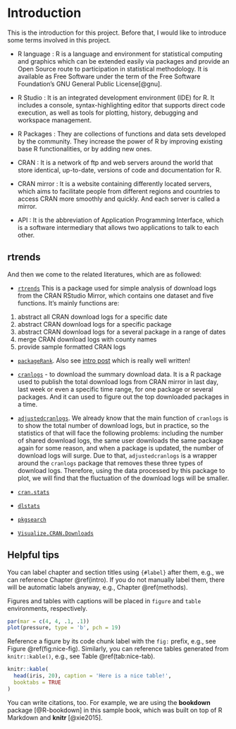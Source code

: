 # Introduction {#intro}

This is the introduction for this project. Before that, I would like to introduce some terms involved in this project.

- R language : R is a language and environment for statistical computing and graphics which can be extended easily via packages and provide an Open Source route to participation in statistical methodology. It is available as Free Software under the term of the Free Software Foundation’s GNU General Public License[@gnu].

- R Studio : It is an integrated development environment (IDE) for R. It includes a console, syntax-highlighting editor that supports direct code execution, as well as tools for plotting, history, debugging and workspace management.

- R Packages : They are collections of functions and data sets developed by the community. They increase the power of R by improving existing base R functionalities, or by adding new ones.

- CRAN : It is a network of ftp and web servers around the world that store identical, up-to-date, versions of code and documentation for R.

- CRAN mirror : It is a website containing differently located servers, which aims to facilitate people from different regions and countries to access CRAN more smoothly and quickly. And each server is called a mirror.

- API : It is the abbreviation of Application Programming Interface, which is a software intermediary that allows two applications to talk to each other. 

## rtrends

And then we come to the related literatures, which are as followed:

- [`rtrends`](https://cran.r-project.org/web/packages/rtrends/rtrends.pdf)
This is a package used for simple analysis of download logs from the CRAN RStudio Mirror, which contains one dataset and five functions. It's mainly functions are:

(1) abstract all CRAN download logs for a specific date
(2) abstract CRAN download logs for a specific package
(3) abstract CRAN download logs for a several package in a range of dates
(4) merge CRAN download logs with county names
(5) provide sample formatted CRAN logs

- [`packageRank`](https://github.com/lindbrook/packageRank). Also see [intro post](https://blog.r-hub.io/2020/05/11/packagerank-intro/) which is really well written!

- [`cranlogs`](https://github.com/r-hub/cranlogs) - to download the summary download data. 
It is a R package used to publish the total download logs from CRAN mirror in last day, last week or even a specific time range, for one package or several packages. And it can used to figure out the top downloaded packages in a time.

- [`adjustedcranlogs`](https://github.com/tylermorganwall/adjustedcranlogs). 
We already know that the main function of `cranlogs` is to show the total number of download logs, but in practice, so the statistics of that will face the following problems: including the number of shared download logs, the same user downloads the same package again for some reason, and when a package is updated, the number of download logs will surge. Due to that, `adjustedcranlogs` is a wrapper around the `cranlogs` package that removes these three types of download logs. Therefore, using the data processed by this package to plot, we will find that the fluctuation of the download logs will be smaller.


- [`cran.stats`](https://github.com/arunsrinivasan/cran.stats)

- [`dlstats`](https://github.com/GuangchuangYu/dlstats)

- [`pkgsearch`](https://github.com/r-hub/pkgsearch/)

- [`Visualize.CRAN.Downloads`](https://cran.r-project.org/web/packages/Visualize.CRAN.Downloads/vignettes/Visualize.CRAN.Downloads.html)

## Helpful tips

You can label chapter and section titles using `{#label}` after them, e.g., we can reference Chapter \@ref(intro). If you do not manually label them, there will be automatic labels anyway, e.g., Chapter \@ref(methods).

Figures and tables with captions will be placed in `figure` and `table` environments, respectively.

```r
par(mar = c(4, 4, .1, .1))
plot(pressure, type = 'b', pch = 19)
```

Reference a figure by its code chunk label with the `fig:` prefix, e.g., see Figure \@ref(fig:nice-fig). Similarly, you can reference tables generated from `knitr::kable()`, e.g., see Table \@ref(tab:nice-tab).

```r
knitr::kable(
  head(iris, 20), caption = 'Here is a nice table!',
  booktabs = TRUE
)
```

You can write citations, too. For example, we are using the **bookdown** package [@R-bookdown] in this sample book, which was built on top of R Markdown and **knitr** [@xie2015].
